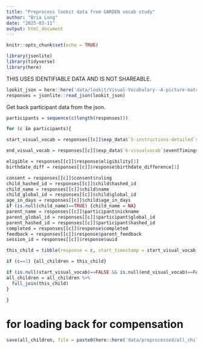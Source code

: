```yaml
---
title: "Preprocess lookit data from GARDEN vocab study"
author: "Bria Long"
date: "2025-03-11"
output: html_document
---
```


```r
knitr::opts_chunk$set(echo = TRUE)
```

```r
library(jsonlite)
library(tidyverse)
library(here)
```

THIS USES IDENTIFIABLE DATA AND IS NOT SHAREABLE.
```r
lookit_json = here::here('data/lookit/Visual-Vocabulary--A-picture-matching-game-_all-responses-identifiable_072924_final.json')
responses = jsonlite::read_json(lookit_json)
```

Get back participant data from the json.
```r
participants = sequence(c(length(responses)))

for (c in participants){

start_visual_vocab = responses[[c]]$exp_data$`5-instructions-detailed`$eventTimings[[1]]$timestamp

end_visual_vocab = responses[[c]]$exp_data$`6-visualvocab`$eventTimings[[1]]$timestamp

eligible = responses[[c]]$response$eligibility[1]
birthdate_diff = responses[[c]]$response$birthdate_difference[1]

consent = responses[[c]]$consent$ruling
child_hashed_id = responses[[c]]$child$hashed_id
child_name = responses[[c]]$child$name
child_global_id = responses[[c]]$child$global_id
age_in_days = responses[[c]]$child$age_in_days
if (is.null(child_name)==TRUE) {child_name = NA}
parent_name = responses[[c]]$participant$nickname
parent_global_id = responses[[c]]$participant$global_id
parent_hashed_id = responses[[c]]$participant$hashed_id
completed = responses[[c]]$response$completed
feedback = responses[[c]]$response$parent_feedback
session_id = responses[[c]]$response$uuid

this_child = tibble(response = c, start_timestamp = start_visual_vocab, end_timestamp = end_visual_vocab, child_id = child_hashed_id, parent_id = parent_hashed_id, completed = completed, child_name = child_name, parent_name = parent_name, consent = consent, eligible = eligible, birthdate_difference = birthdate_diff, parent_feedback = feedback, child_global_id = child_global_id, parent_global_id = parent_global_id, age_in_days = age_in_days, session_id = session_id)

if (c==1) {all_children = this_child}

if (is.null(start_visual_vocab)==FALSE && is.null(end_visual_vocab)==FALSE){
all_children = all_children %>%
  full_join(this_child)
}

}
```
# for loading back for compensation
```r
save(all_children, file = paste0(here::here('data/preprocessed/all_children_identifiable'), today(), '.RData'))
```

